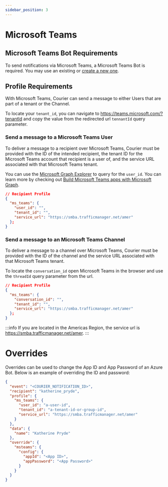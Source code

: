 ```yaml
---
sidebar_position: 3
---
```


# Microsoft Teams

## Microsoft Teams Bot Requirements

To send notifications via Microsoft Teams, a Microsoft Teams Bot is required. You may use an existing or [create a new one](https://docs.microsoft.com/en-us/microsoftteams/platform/build-your-first-app/build-bot).

## Profile Requirements

With Microsoft Teams, Courier can send a message to either Users that are part of a tenant or the Channel.

To locate your `tenant_id`, you can navigate to https://teams.microsoft.com/?tenantId and copy the value from the redirected url `tennantId` query parameter.

### Send a message to a Microsoft Teams User

To deliver a message to a recipient over Microsoft Teams, Courier must be provided with the ID of the intended recipient, the tenant ID for the Microsoft Teams account that recipient is a user of, and the service URL associated with that Microsoft Teams tenant.

You can use the [Microsoft Graph Explorer](https://developer.microsoft.com/en-us/graph/graph-explorer) to query for the `user_id`. You can learn more by checking out [Build Microsoft Teams apps with Microsoft Graph](https://docs.microsoft.com/en-us/graph/tutorials/teams).

```json title=JSON
// Recipient Profile
{
  "ms_teams": {
    "user_id": "",
    "tenant_id": "",
    "service_url": "https://smba.trafficmanager.net/amer"
  };
}
```

### Send a message to an Microsoft Teams Channel

To deliver a message to a channel over Microsoft Teams, Courier must be provided with the ID of the channel and the service URL associated with that Microsoft Teams tenant.

To locate the `conversation_id` open Microsoft Teams in the browser and use the `threadId` query parameter from the url.

```json title=JSON
// Recipient Profile
{
  "ms_teams": {
    "conversation_id": "",
    "tenant_id": "",
    "service_url": "https://smba.trafficmanager.net/amer"
  };
}
```

:::info
If you are located in the Americas Region, the service url is https://smba.trafficmanager.net/amer.
:::

# Overrides

Overrides can be used to change the App ID and App Password of an Azure Bot. Below is an example of overriding the ID and password:

```json title=JSON
{
  "event": "<COURIER_NOTIFICATION_ID>",
  "recipient": "katherine_pryde",
  "profile": {
    "ms_teams": {
      "user_id": "a-user-id",
      "tenant_id": "a-tenant-id-or-group-id",
      "service_url": "https://smba.trafficmanager.net/amer"
    }
  },
  "data": {
    "name": "Katherine Pryde"
  },
  "override": {
    "msteams": {
      "config": {
        "appId": "<App ID>",
        "appPassword": "<App Password>"
      }
    }
  }
}
```
